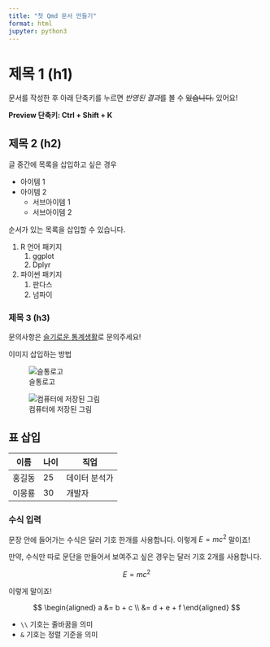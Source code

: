 ```yaml
---
title: "첫 Qmd 문서 만들기"
format: html
jupyter: python3
---
```


# 제목 1 (h1)

문서를 작성한 후 아래 단축키를 누르면 *반영된 결과*를 볼 수 ~~있습니다.~~ 있어요!

**Preview 단축키: Ctrl + Shift + K**

## 제목 2 (h2)

글 중간에 목록을 삽입하고 싶은 경우

- 아이템 1
- 아이템 2
    - 서브아이템 1
    - 서브아이템 2

순서가 있는 목록을 삽입할 수 있습니다.

1. R 언어 패키지
    1. ggplot 
    1. Dplyr
1. 파이썬 패키지
    1. 판다스
    1. 넘파이

### 제목 3 (h3)

문의사항은 [슬기로운 통계생활](https://statple.com)로 문의주세요!

이미지 삽입하는 방법

![슬통로고](https://statisticsplaybook.com/wp-content/uploads/2023/09/%EC%8A%AC%ED%86%B5%EB%A1%9C%EA%B3%A0%EB%94%94%EC%9E%90%EC%9D%B8-%ED%88%AC%EB%AA%85512x512.webp)

![컴퓨터에 저장된 그림](./statlogo.webp)

## 표 삽입

| 이름 | 나이 | 직업 |
|------|----|-------|
| 홍길동 | 25 | 데이터 분석가 |
| 이몽룡 | 30 | 개발자 |


### 수식 입력

문장 안에 들어가는 수식은 달러 기호 한개를 사용합니다. 이렇게 $E=mc^2$ 말이죠!

만약, 수식만 따로 문단을 만들어서 보여주고 싶은 경우는 달러 기호 2개를 사용합니다.

$$
E=mc^2
$$

이렇게 말이죠!

$$
\begin{aligned}
    a &= b + c \\ 
      &= d + e + f
\end{aligned}
$$

* `\\` 기호는 줄바꿈을 의미
* `&`  기호는 정렬 기준을 의미